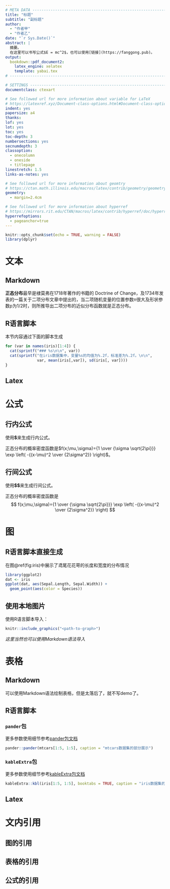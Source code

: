 ```yaml
---
# META DATA --------------------------------------------------------------------
title: "标题"
subtitle: "副标题"
author: 
  - "作者甲"
  - "作者乙"
date: "`r Sys.Date()`"
abstract: |
  摘要。
  在这里可以书写公式$E = mc^2$，也可以使用[链接](https://fanggong.pub)。
output:
  bookdown::pdf_document2:
    latex_engine: xelatex
    template: yabai.tex
# ------------------------------------------------------------------------------

# SETTINGS ---------------------------------------------------------------------
documentclass: ctexart

# See followed url for more information about variable for LaTeX
# https://latexref.xyz/Document-class-options.html#Document-class-options
indent: yes
papersize: a4
thanks:
lof: yes
lot: yes
toc: yes
toc-depth: 3
numbersections: yes
secnumdepth: 3
classoption:
  - onecolumn 
  - oneside
  - titlepage
linestretch: 1.5
links-as-notes: yes

# See followed url for more information about geomtry
# https://ctan.math.illinois.edu/macros/latex/contrib/geometry/geometry.pdf
geometry:
  - margin=2.4cm

# See followed url for more information about hyperref
# https://mirrors.rit.edu/CTAN/macros/latex/contrib/hyperref/doc/hyperref-doc.pdf
hyperrefoptions:
  - pageanchor=true
---
```


```r
knitr::opts_chunk$set(echo = TRUE, warning = FALSE)
library(dplyr)
```

# 文本

## Markdown

**正态分布**最早是棣莫弗在1718年著作的书籍的 Doctrine of Change，及1734年发表的一篇关于二项分布文章中提出的，当二项随机变量的位置参数n很大及形状参数p为1/2时，则所推导出二项分布的近似分布函数就是正态分布。

## R语言脚本

本节内容通过下面的脚本生成
```r
for (var in names(iris)[1:4]) {
  cat(sprintf("### %s\n\n", var))
  cat(sprintf("在iris数据集中，变量%s的均值为%.2f，标准差为%.2f。\n\n",
              var, mean(iris[,var]), sd(iris[, var])))
}
```

## Latex

<!-- TODO -->

# 公式

## 行内公式

使用**\$**来生成行内公式。

正态分布的概率密度函数是$f(x;\mu,\sigma)={1 \over {\sigma \sqrt{2\pi}}} \exp \left( -{(x-\mu)^2 \over {2\sigma^2}} \right)$。

## 行间公式

使用**\$\$**来生成行间公式。

正态分布的概率密度函数是 
$$
f(x;\mu,\sigma)={1 \over {\sigma \sqrt{2\pi}}} \exp \left( -{(x-\mu)^2 \over {2\sigma^2}} \right)
$$

# 图

## R语言脚本直接生成

在图\@ref(fig:iris)中展示了鸢尾花花萼的长度和宽度的分布情况

```r
library(ggplot2)
dat <- iris
ggplot(dat, aes(Sepal.Length, Sepal.Width)) +
  geom_point(aes(color = Species))
```

## 使用本地图片

使用R语言脚本导入：
```r
knitr::include_graphics("<path-to-graph>")
```

*这里当然也可以使用Markdown语法导入*

# 表格

## Markdown

可以使用Markdown语法绘制表格，但是太落后了，就不写demo了。

## R语言脚本

### `pander`包

更多参数使用细节参考[pander包文档](https://rapporter.github.io/pander/)

```r
pander::pander(mtcars[1:5, 1:5], caption = "mtcars数据集的部分展示")
```

### `kableExtra`包

更多参数使用细节参考[kableExtra包文档](https://haozhu233.github.io/kableExtra/awesome_table_in_pdf.pdf)

```r
kableExtra::kbl(iris[1:5, 1:5], booktabs = TRUE, caption = "iris数据集的部分展示")
```

## Latex

# 文内引用

## 图的引用



## 表格的引用

## 公式的引用
